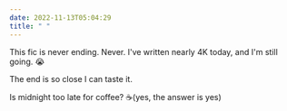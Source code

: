 ```yaml
---
date: 2022-11-13T05:04:29
title: " "
---
```


This fic is never ending. Never. I've written nearly 4K today, and I'm still
going. 😭

The end is so close I can taste it.

Is midnight too late for coffee? ☕​(yes, the answer is yes)

